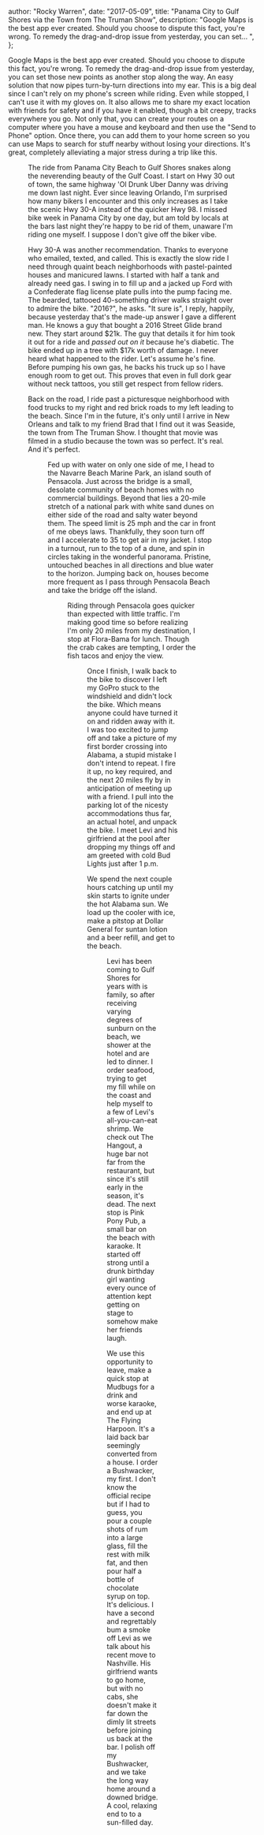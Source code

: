 
  author: "Rocky Warren",
  date: "2017-05-09",
  title: "Panama City to Gulf Shores via the Town from The Truman Show",
  description:
    "Google Maps is the best app ever created. Should you choose to dispute this fact, you're wrong. To remedy the drag-and-drop issue from yesterday, you can set... ",
};


Google Maps is the best app ever created. Should you choose to dispute this fact, you're wrong. To remedy the drag-and-drop issue from yesterday, you can set those new points as another stop along the way. An easy solution that now pipes turn-by-turn directions into my ear. This is a big deal since I can't rely on my phone's screen while riding. Even while stopped, I can't use it with my gloves on. It also allows me to share my exact location with friends for safety and if you have it enabled, though a bit creepy, tracks everywhere you go. Not only that, you can create your routes on a computer where you have a mouse and keyboard and then use the "Send to Phone" option. Once there, you can add them to your home screen so you can use Maps to search for stuff nearby without losing your directions. It's great, completely alleviating a major stress during a trip like this.

<Figure caption="Panama City Beach to Gulf Shores. 132 miles." src={day3} />

The ride from Panama City Beach to Gulf Shores snakes along the neverending beauty of the Gulf Coast. I start on Hwy 30 out of town, the same highway 'Ol Drunk Uber Danny was driving me down last night. Ever since leaving Orlando, I'm surprised how many bikers I encounter and this only increases as I take the scenic Hwy 30-A instead of the quicker Hwy 98. I missed bike week in Panama City by one day, but am told by locals at the bars last night they're happy to be rid of them, unaware I'm riding one myself. I suppose I don't give off the biker vibe.

Hwy 30-A was another recommendation. Thanks to everyone who emailed, texted, and called. This is exactly the slow ride I need through quaint beach neighborhoods with pastel-painted houses and manicured lawns. I started with half a tank and already need gas. I swing in to fill up and a jacked up Ford with a Confederate flag license plate pulls into the pump facing me. The bearded, tattooed 40-something driver walks straight over to admire the bike. "2016?", he asks. "It sure is", I reply, happily, because yesterday that's the made-up answer I gave a different man. He knows a guy that bought a 2016 Street Glide brand new. They start around $21k. The guy that details it for him took it out for a ride and _passed out on it_ because he's diabetic. The bike ended up in a tree with $17k worth of damage. I never heard what happened to the rider. Let's assume he's fine. Before pumping his own gas, he backs his truck up so I have enough room to get out. This proves that even in full dork gear without neck tattoos, you still get respect from fellow riders.

Back on the road, I ride past a picturesque neighborhood with food trucks to my right and red brick roads to my left leading to the beach. Since I'm in the future, it's only until I arrive in New Orleans and talk to my friend Brad that I find out it was Seaside, the town from The Truman Show. I thought that movie was filmed in a studio because the town was so perfect. It's real. And it's perfect.

<Figure
  caption="Seaside, FL, the town from The Truman Show. Picture compliments of whoever took it."
  src={trumanShow}
/>

Fed up with water on only one side of me, I head to the Navarre Beach Marine Park, an island south of Pensacola. Just across the bridge is a small, desolate community of beach homes with no commercial buildings. Beyond that lies a 20-mile stretch of a national park with white sand dunes on either side of the road and salty water beyond them. The speed limit is 25 mph and the car in front of me obeys laws. Thankfully, they soon turn off and I accelerate to 35 to get air in my jacket. I stop in a turnout, run to the top of a dune, and spin in circles taking in the wonderful panorama. Pristine, untouched beaches in all directions and blue water to the horizon. Jumping back on, houses become more frequent as I pass through Pensacola Beach and take the bridge off the island.

<Figure caption="Navarre Beach Causeway. Paradise." src={paradise} />

Riding through Pensacola goes quicker than expected with little traffic. I'm making good time so before realizing I'm only 20 miles from my destination, I stop at Flora-Bama for lunch. Though the crab cakes are tempting, I order the fish tacos and enjoy the view.

<Figure caption="Lunchtime views at Flora-Bama" src={floraBama} />

Once I finish, I walk back to the bike to discover I left my GoPro stuck to the windshield and didn't lock the bike. Which means anyone could have turned it on and ridden away with it. I was too excited to jump off and take a picture of my first border crossing into Alabama, a stupid mistake I don't intend to repeat. I fire it up, no key required, and the next 20 miles fly by in anticipation of meeting up with a friend. I pull into the parking lot of the nicesty accommodations thus far, an actual hotel, and unpack the bike. I meet Levi and his girlfriend at the pool after dropping my things off and am greeted with cold Bud Lights just after 1 p.m.

We spend the next couple hours catching up until my skin starts to ignite under the hot Alabama sun. We load up the cooler with ice, make a pitstop at Dollar General for suntan lotion and a beer refill, and get to the beach.

<Figure caption="Levi and I on Gulf Shores Beach." src={leviAndI} />

Levi has been coming to Gulf Shores for years with is family, so after receiving varying degrees of sunburn on the beach, we shower at the hotel and are led to dinner. I order seafood, trying to get my fill while on the coast and help myself to a few of Levi's all-you-can-eat shrimp. We check out The Hangout, a huge bar not far from the restaurant, but since it's still early in the season, it's dead. The next stop is Pink Pony Pub, a small bar on the beach with karaoke. It started off strong until a drunk birthday girl wanting every ounce of attention kept getting on stage to somehow make her friends laugh.

We use this opportunity to leave, make a quick stop at Mudbugs for a drink and worse karaoke, and end up at The Flying Harpoon. It's a laid back bar seemingly converted from a house. I order a Bushwacker, my first. I don't know the official recipe but if I had to guess, you pour a couple shots of rum into a large glass, fill the rest with milk fat, and then pour half a bottle of chocolate syrup on top. It's delicious. I have a second and regrettably bum a smoke off Levi as we talk about his recent move to Nashville. His girlfriend wants to go home, but with no cabs, she doesn't make it far down the dimly lit streets before joining us back at the bar. I polish off my Bushwacker, and we take the long way home around a downed bridge. A cool, relaxing end to to a sun-filled day.

<Figure caption="Walking the streets home" src={roadHome} />
